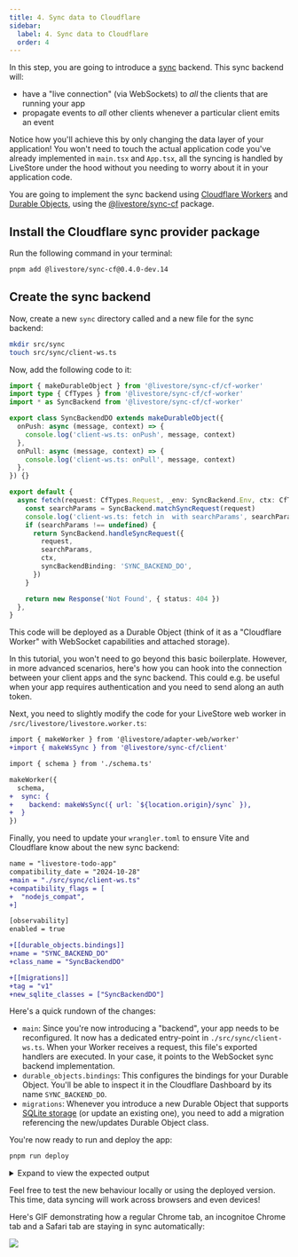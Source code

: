 ```yaml
---
title: 4. Sync data to Cloudflare
sidebar:
  label: 4. Sync data to Cloudflare
  order: 4
---
```


In this step, you are going to introduce a [sync](/reference/syncing/) backend. This sync backend will:

- have a "live connection" (via WebSockets) to _all_ the clients that are running your app
- propagate events to _all_ other clients whenever a particular client emits an event

Notice how you'll achieve this by only changing the data layer of your application! You won't need to touch the actual application code you've already implemented in `main.tsx` and `App.tsx`, all the syncing is handled by LiveStore under the hood without you needing to worry about it in your application code.

You are going to implement the sync backend using [Cloudflare Workers](https://developers.cloudflare.com/workers/) and [Durable Objects](https://developers.cloudflare.com/durable-objects/), using the [@livestore/sync-cf](/reference/syncing/sync-provider/cloudflare/) package.

## Install the Cloudflare sync provider package

Run the following command in your terminal:

```bash
pnpm add @livestore/sync-cf@0.4.0-dev.14
```

## Create the sync backend

Now, create a new `sync` directory called and a new file for the sync backend:

```bash
mkdir src/sync
touch src/sync/client-ws.ts
```

Now, add the following code to it:

```ts title="src/sync/client-ws.ts"
import { makeDurableObject } from '@livestore/sync-cf/cf-worker'
import type { CfTypes } from '@livestore/sync-cf/cf-worker'
import * as SyncBackend from '@livestore/sync-cf/cf-worker'

export class SyncBackendDO extends makeDurableObject({
  onPush: async (message, context) => {
    console.log('client-ws.ts: onPush', message, context)
  },
  onPull: async (message, context) => {
    console.log('client-ws.ts: onPull', message, context)
  },
}) {}

export default {
  async fetch(request: CfTypes.Request, _env: SyncBackend.Env, ctx: CfTypes.ExecutionContext) {
    const searchParams = SyncBackend.matchSyncRequest(request)
    console.log('client-ws.ts: fetch in  with searchParams', searchParams)
    if (searchParams !== undefined) {
      return SyncBackend.handleSyncRequest({
        request,
        searchParams,
        ctx,
        syncBackendBinding: 'SYNC_BACKEND_DO',
      })
    }

    return new Response('Not Found', { status: 404 })
  },
}
```

This code will be deployed as a Durable Object (think of it as a "Cloudflare Worker" with WebSocket capabilities and attached storage).

In this tutorial, you won't need to go beyond this basic boilerplate. However, in more advanced scenarios, here's how you can hook into the connection between your client apps and the sync backend. This could e.g. be useful when your app requires authentication and you need to send along an auth token.

Next, you need to slightly modify the code for your LiveStore web worker in `/src/livestore/livestore.worker.ts`:

```diff title="/src/livestore/livestore.worker.ts" lang="ts"
import { makeWorker } from '@livestore/adapter-web/worker'
+import { makeWsSync } from '@livestore/sync-cf/client'

import { schema } from './schema.ts'

makeWorker({ 
  schema,
+  sync: {
+    backend: makeWsSync({ url: `${location.origin}/sync` }),
+  }
})
```

Finally, you need to update your `wrangler.toml` to ensure Vite and Cloudflare know about the new sync backend:

```diff title="wrangler.toml" lang="toml"
name = "livestore-todo-app"
compatibility_date = "2024-10-28"
+main = "./src/sync/client-ws.ts"
+compatibility_flags = [
+  "nodejs_compat",
+]

[observability]
enabled = true

+[[durable_objects.bindings]]
+name = "SYNC_BACKEND_DO"
+class_name = "SyncBackendDO"

+[[migrations]]
+tag = "v1"
+new_sqlite_classes = ["SyncBackendDO"]
```

Here's a quick rundown of the changes:

- `main`: Since you're now introducing a "backend", your app needs to be reconfigured. It now has a dedicated entry-point in `./src/sync/client-ws.ts`. When your Worker receives a request, this file's exported handlers are executed. In your case, it points to the WebSocket sync backend implementation.
- `durable_objects.bindings`: This configures the bindings for your Durable Object. You'll be able to inspect it in the Cloudflare Dashboard by its name `SYNC_BACKEND_DO`.
- `migrations`: Whenever you introduce a new Durable Object that supports [SQLite storage](https://developers.cloudflare.com/durable-objects/best-practices/access-durable-objects-storage/#create-sqlite-backed-durable-object-class) (or update an existing one), you need to add a migration referencing the new/updates Durable Object class. 

You're now ready to run and deploy the app:

```bash
pnpm run deploy
```

<details>
<summary>Expand to view the expected output</summary>

```
✗ pnpm run deploy

> livestore-todo-app@0.0.0 deploy /Users/nikolasburk/Projects/LiveStore/plain-react-tutorial/livestore-todo-app
> pnpm run build && wrangler deploy


> livestore-todo-app@0.0.0 build /Users/nikolasburk/Projects/LiveStore/plain-react-tutorial/livestore-todo-app
> tsc -b && vite build

vite v7.1.12 building SSR bundle for production...
✓ 1085 modules transformed.
dist/livestore_todo_app/.vite/manifest.json      0.16 kB
dist/livestore_todo_app/wrangler.json            1.37 kB
dist/livestore_todo_app/index.js             1,021.14 kB
✓ built in 1.31s
vite v7.1.12 building for production...
✓ 1119 modules transformed.
dist/client/index.html                               0.47 kB │ gzip:   0.30 kB
dist/client/assets/make-shared-worker-CbM93UVL.js  363.01 kB
dist/client/assets/livestore.worker-DbNV_so_.js    594.87 kB
dist/client/assets/wa-sqlite-CLgeTS2u.wasm         618.93 kB │ gzip: 303.78 kB
dist/client/assets/index-DNxhg8nM.css               11.76 kB │ gzip:   3.12 kB
dist/client/assets/index-BhsI_Uw7.js               760.04 kB │ gzip: 238.67 kB

(!) Some chunks are larger than 500 kB after minification. Consider:
- Using dynamic import() to code-split the application
- Use build.rollupOptions.output.manualChunks to improve chunking: https://rollupjs.org/configuration-options/#output-manualchunks
- Adjust chunk size limit for this warning via build.chunkSizeWarningLimit.
✓ built in 4.29s

 ⛅️ wrangler 4.45.1
───────────────────
Using redirected Wrangler configuration.
 - Configuration being used: "dist/livestore_todo_app/wrangler.json"
 - Original user's configuration: "wrangler.toml"
 - Deploy configuration file: ".wrangler/deploy/config.json"
🌀 Building list of assets...
✨ Read 8 files from the assets directory /Users/nikolasburk/Projects/LiveStore/plain-react-tutorial/livestore-todo-app/dist/client
🌀 Starting asset upload...
🌀 Found 4 new or modified static assets to upload. Proceeding with upload...
+ /index.html
+ /assets/index-BhsI_Uw7.js
+ /assets/index-DNxhg8nM.css
+ /assets/livestore.worker-DbNV_so_.js
Uploaded 1 of 4 assets
Uploaded 2 of 4 assets
Uploaded 4 of 4 assets
✨ Success! Uploaded 4 files (3 already uploaded) (4.31 sec)

Total Upload: 997.21 KiB / gzip: 208.73 KiB
Worker Startup Time: 47 ms
Your Worker has access to the following bindings:
Binding                                  Resource            
env.SYNC_BACKEND_DO (SyncBackendDO)      Durable Object      

Uploaded livestore-todo-app (17.72 sec)
Deployed livestore-todo-app triggers (9.82 sec)
  https://livestore-todo-app.nikolas-burk.workers.dev
Current Version ID: 8860dd68-6082-4da9-9407-dea670cd8b23
```

</details>

Feel free to test the new behaviour locally or using the deployed version. This time, data syncing will work across browsers and even devices!

Here's GIF demonstrating how a regular Chrome tab, an incognitoe Chrome tab and a Safari tab are staying in sync automatically:

![](../../../assets/tutorial/section-4/1-livestore-cf-sync.gif)
